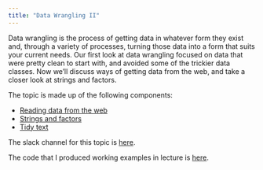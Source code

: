 ```yaml
---
title: "Data Wrangling II"
---
```


Data wrangling is the process of getting data in whatever form they exist and, through a variety of processes, turning those data into a form that suits your current needs. Our first look at data wrangling focused on data that were pretty clean to start with, and avoided some of the trickier data classes. Now we'll discuss ways of getting data from the web, and take a closer look at strings and factors.

The topic is made up of the following components:

* [Reading data from the web](reading_data_from_the_web.html)
* [Strings and factors](strings_and_factors.html)
* [Tidy text](tidy_text.html)

The slack channel for this topic is [here](https://p8105-fall2017.slack.com/messages/C7N8HG34N).

The code that I produced working examples in lecture is [here](https://github.com/jeff-goldsmith/example_data_wrangling_ii).

